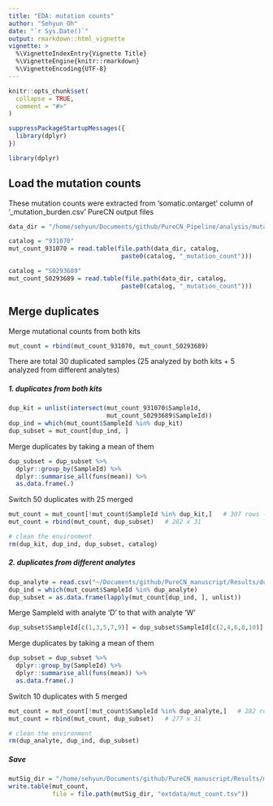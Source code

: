 ```yaml
---
title: "EDA: mutation counts"
author: "Sehyun Oh"
date: "`r Sys.Date()`"
output: rmarkdown::html_vignette
vignette: >
  %\VignetteIndexEntry{Vignette Title}
  %\VignetteEngine{knitr::rmarkdown}
  %\VignetteEncoding{UTF-8}
---
```


```r
knitr::opts_chunk$set(
  collapse = TRUE,
  comment = "#>"
)
```

```r
suppressPackageStartupMessages({
  library(dplyr)
})
```

```r
library(dplyr)
```

## Load the mutation counts
These mutation counts were extracted from 'somatic.ontarget' column of '_mutation_burden.csv' PureCN output files
```r
data_dir = "/home/sehyun/Documents/github/PureCN_Pipeline/analysis/mutation_burden"

catalog = "931070"
mut_count_931070 = read.table(file.path(data_dir, catalog, 
                               paste0(catalog, "_mutation_count")))

catalog = "S0293689"
mut_count_S0293689 = read.table(file.path(data_dir, catalog, 
                               paste0(catalog, "_mutation_count")))
```

## Merge duplicates
Merge mutational counts from both kits
```r
mut_count = rbind(mut_count_931070, mut_count_S0293689)
```

There are total 30 duplicated samples (25 analyzed by both kits + 5 analyzed from different analytes)   

##### 1. duplicates from both kits
```r
dup_kit = unlist(intersect(mut_count_931070$SampleId, 
                           mut_count_S0293689$SampleId))
dup_ind = which(mut_count$SampleId %in% dup_kit)
dup_subset = mut_count[dup_ind, ]
```

Merge duplicates by taking a mean of them
```r
dup_subset = dup_subset %>%
  dplyr::group_by(SampleId) %>%
  dplyr::summarise_all(funs(mean)) %>%
  as.data.frame(.)
```

Switch 50 duplicates with 25 merged
```r
mut_count = mut_count[!mut_count$SampleId %in% dup_kit,]   # 307 rows --> 257 rows
mut_count = rbind(mut_count, dup_subset)   # 282 x 31
```

```r
# clean the environment
rm(dup_kit, dup_ind, dup_subset, catalog)
```

##### 2. duplicates from different analytes
```r
dup_analyte = read.csv("~/Documents/github/PureCN_manuscript/Results/dup_analyte.csv")$x
dup_ind = which(mut_count$SampleId %in% dup_analyte)
dup_subset = as.data.frame(lapply(mut_count[dup_ind, ], unlist))
```

Merge SampleId with analyte 'D' to that with analyte 'W'
```r
dup_subset$SampleId[c(1,3,5,7,9)] = dup_subset$SampleId[c(2,4,6,8,10)]
```

Merge duplicates by taking a mean of them
```r
dup_subset = dup_subset %>%
  dplyr::group_by(SampleId) %>%
  dplyr::summarise_all(funs(mean)) %>%
  as.data.frame(.)
```

Switch 10 duplicates with 5 merged
```r
mut_count = mut_count[!mut_count$SampleId %in% dup_analyte,]   # 282 rows --> 272 rows
mut_count = rbind(mut_count, dup_subset)   # 277 x 31
```

```r
# clean the environment
rm(dup_analyte, dup_ind, dup_subset)
```

##### Save
```r
mutSig_dir = "/home/sehyun/Documents/github/PureCN_manuscript/Results/mutSig"
write.table(mut_count, 
            file = file.path(mutSig_dir, "extdata/mut_count.tsv"))
```